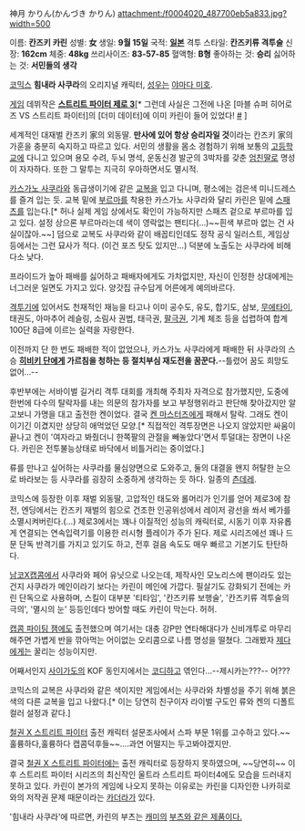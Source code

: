 神月 かりん(かんづき かりん)
attachment:/f0004020_487700eb5a833.jpg?width=500

이름: '''칸즈키 카린'''
성별: '''女'''
생일: '''9월 15일'''
국적: '''[[일본]]'''
격투 스타일: '''칸즈키류 격투술'''
신장: '''162cm'''
체중: '''48kg'''
쓰리사이즈: '''83-57-85'''
혈액형: '''B형'''
좋아하는 것: '''승리'''
싫어하는 것: '''서민들의 생각'''

[[코믹스]] '''힘내라 사쿠라'''의 오리지널 캐릭터, [[성우]]는 [[야마다 미호]].

[[게임]] 데뷔작은 '''[[스트리트 파이터 제로 3]]'''[* 그런데 사실은 그전에 나온 [마블 슈퍼 히어로즈 VS 스트리트 파이터]의 [더미 데이터]에 이미 카린이 들어 있었다! [http://rq87.flyingomelette.com/RQ/PP/MSHSF/1.html #] ]

세계적인 대재벌 칸즈키 家의 외동딸. '''만사에 있어 항상 승리자일 것'''이라는 칸즈키 家의 가훈을 충분히 숙지하고 따르고 있다. 서민의 생활을 몸소 경험하기 위해 보통의 [[고등학교]]에 다니고 있으며 용모 수려, 두뇌 명석, 운동신경 발군의 3박자를 갖춘 [[엄친딸]]로 명성이 자자하다. 또한 그 말투는 지극히 우아하면서도 멸시적.

[[카스가노 사쿠라]]와 동급생이기에 같은 [[교복]]을 입고 다니며, 평소에는 검은색 미니드레스를 즐겨 입는 듯. 교복 밑에 [[부르마]]를 착용한 카스가노 사쿠라와 달리 카린은 밑에 [[스패츠]]를 입는다.[* 허나 실제 게임 상에서도 확인이 가능하지만 스패츠 겉으로 부르마를 입고 있다. 설정 상으론 부르마라는데 색이 영락없는 팬티다(...)~~흰색 부르마 없는 건 사실이잖아.~~] 덤으로 교복도 사쿠라와 같이 배꼽티인데도 정작 공식 일러스트, 게임상 등에서는 그런 묘사가 적다. (이건 포즈 탓도 있지만...) 덕분에 노출도는 사쿠라에 비해 다소 낮다.

프라이드가 높아 패배를 싫어하고 패배자에게도 가차없지만, 자신이 인정한 상대에게는 너그러운 일면도 가지고 있다. 양갓집 규수답게 어른에게 예의바르다.

[[격투기]]에 있어서도 천재적인 재능을 타고나 이미 공수도, 유도, 합기도, 삼보, [[무에타이]], 태권도, 아마추어 레슬링, 소림사 권법, 태극권, [[팔극권]], 기계 체조 등을 섭렵하여 합계 100단 8급에 이르는 실력을 자랑한다.

이전까지 단 한 번도 패배한 적이 없었으나, 카스가노 사쿠라에게 패배한 뒤 사쿠라의 스승 '''[[히비키 단]]에게 가르침을 청하는 등 절치부심 재도전을 꿈꾼다.'''--틀렸어 꿈도 희망도 없어...--

후반부에는 서바이벌 길거리 격투 대회를 개최해 주최자 자격으로 참가했지만, 도중에 한번에 다수의 탈락자를 내는 의문의 참가자를 보고 부정행위라고 판단해 찾아갔지만 알고보니 가명을 대고 출전한 켄이었다. 결국 [[켄 마스터즈]]에게 패해서 탈락. 그래도 켄이 이기긴 이겼지만 상당히 애먹었던 모양.[* 직접적인 격투장면은 나오지 않았지만 싸움이 끝나고 켄이 '여자라고 봐줬더니 한쪽팔의 관절을 빼놓았다'면서 투덜대는 장면이 나온다. 카린은 전투불능상태로 바닥에서 비틀거리는 중이었다.]

류를 만나고 싶어하는 사쿠라를 물심양면으로 도와주고, 둘의 대결을 왠지 허탈한 눈으로 바라보는 등 사쿠라를 굉장히 소중하게 생각하는 듯 하다. 일종의 [[츤데레]].

코믹스에 등장한 이후 재벌 외동딸, 고압적인 태도와 롤머리가 인기를 얻어 제로3에 참전, 엔딩에서는 칸즈키 재벌의 힘으로 건조한 인공위성에서 레이저 광선을 쏴서 베가를 소멸시켜버린다.(…) 제로3에서는 꽤나 이질적인 성능의 캐릭터로, 시동기 이후 자유롭게 연결되는 연속입력기를 이용한 러시형 플레이가 주가 된다. 제로 시리즈에선 꽤나 드문 단독 반격기를 가지고 있기도 하고, 전후 걸음 속도도 매우 빠르고 기본기도 탄탄하다. 

[[남코X캡콤]]에서 사쿠라와 페어 유닛으로 나오는데, 제작사인 모노리스에 팬이라도 있는 건지 사쿠라가 메인이라기 보다는 카린이 메인에 가깝다. 필살기도 강화되기 전에는 카린 단독으로 사용하며, 스킬이 대부분 '티타임', '칸즈키류 보행술', '칸즈키류 격투술의 극의', '멸시의 눈' 등등인데다 방어할 때도 카린이 막는다. 허허.

[[캡콤 파이팅 잼]]에도 출전했으며 여기서는 대충 강P만 연타해대다가 신비개투로 마무리해주면 가볍게 반을 깎아먹는 어이없는 오리콤으로 나름 명성을 떨쳤다. 그래봤자 [[제다]]에게는 꿀리는 성능이지만.

어째서인지 [[사이가도]]의 KOF 동인지에서는 [[코디]]하고 엮인다...--제시카는???-- 어???

코믹스의 교복은 사쿠라와 같은 색이지만 게임에서는 사쿠라와 차별성을 주기 위해 붉은색의 다른 교복을 입고 나왔다.[* 이는 당연히 친구이자 라이벌 구도인 류와 켄의 디폴트 컬러 설정과 같다.]

[[철권 X 스트리트 파이터]] 출전 캐릭터 설문조사에서 스파 부문 1위를 고수하고 있다.~~훌륭하다,훌륭하다 캡콤덕후들~~....과연 어떨지는 두고봐야겠지만.

결국 [[철권 X 스트리트 파이터]]에는 출전 캐릭터로 등장하지 못하였으며, ~~당연히~~ 이후 스트리트 파이터 시리즈의 최신작인 울트라 스트리트 파이터4에도 모습을 드러내지 못하고 있다. 카린이 본가의 게임에 나오지 못하는 이유로는 카린을 디자인한 나카히로와의 저작권 문제 때문이라는 [[카더라]]가 있다.

'힘내라 사쿠라'에 따르면, 카린의 부츠는 [[캐미]]의 [http://25.media.tumblr.com/tumblr_lpq5pcaKrL1qj1cn9o1_500.jpg 부츠와 같은 제품이다.]
